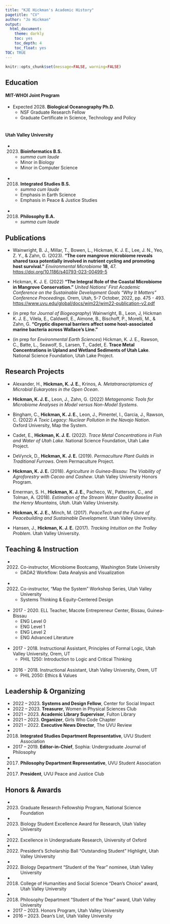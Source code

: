 ```yaml
---
title: "KJE Hickman's Academic History"
pagetitle: "CV"
author: "Jo Hickman"
output:
  html_document:
    theme: darkly
    toc: yes
    toc_depth: 4
    toc_float: yes
TOC: TRUE
---
```



```r
knitr::opts_chunk$set(message=FALSE, warning=FALSE)
```

## Education

#### MIT-WHOI Joint Program

* Expected 2028.  __Biological Oceanography Ph.D.__
  + NSF Graduate Research Fellow
  + Graduate Certificate in Science, Technology and Policy
<br><br>

#### Utah Valley University

* 2023.  __Bioinformatics B.S.__
  + _summa cum laude_
  + Minor in Biology
  + Minor in Computer Science
<br><br>
* 2018.  __Integrated Studies B.S.__
  + _summa cum laude_
  + Emphasis in Earth Science
  + Emphasis in Peace & Justice Studies
<br><br>
* 2018.  __Philosophy B.A.__
  + _summa cum laude_


## Publications

* Wainwright, B. J., Millar, T., Bowen, L., Hickman, K. J. E., Lee, J. N., Yeo, Z. Y., & Zahn, G. (2023). __“The core mangrove microbiome reveals shared taxa potentially involved in nutrient cycling and promoting host survival.”__ _Environmental Microbiome_ __18__, 47. [https://doi.org/10.1186/s40793-023-00499-5](https://doi.org/10.1186/s40793-023-00499-5)

* Hickman, K. J. E. (2022) __“The Integral Role of the Coastal Microbiome in Mangrove Conservation.”__ _United Nations’ First Academic Conference on the Sustainable Development Goals “Why It Matters” Conference Proceedings_. Orem, Utah, 5-7 October, 2022, pp. 475 - 493. [https://www.uvu.edu/global/docs/wim22/wim22-publication-v2.pdf](https://www.uvu.edu/global/docs/wim22/wim22-publication-v2.pdf)

* (in prep for _Journal of Biogeography_) Wainwright, B., Leon, J, Hickman K. J. E., Vilela, E., Caldwell, E., Aimone, B., Bischoff, P., Morelli, M., & Zahn, G. __“Cryptic dispersal barriers affect some host-associated marine bacteria across Wallace's Line.”__

* (in prep for _Environmental Earth Sciences_) Hickman, K. J. E., Rawson, C., Batte, L., Seawolf, S., Larsen, T., Cadet, E. __Trace Metal Concentrations in Upland and Wetland Sediments of Utah Lake__. National Science Foundation, Utah Lake Project.


## Research Projects

* Alexander, H., __Hickman, K. J. E.__, Krinos, A. _Metatranscriptomics of Microbial Eukaryotes in the Open Ocean_. 

*	__Hickman, K. J. E.__, Leon, J., Zahn, G. (2022) _Metagenomic Tools for Microbiome Analyses in Model versus Non-Model Systems_. 

* Bingham, C., __Hickman, K. J. E.__, Leon, J., Pimentel, I., Garcia, J., Rawson, C. (2022) _A Toxic Legacy: Nuclear Pollution in the Navajo Nation_. Oxford University, Map the System. 

* Cadet, E., __Hickman, K. J. E.__ (2022). _Trace Metal Concentrations in Fish and Water of Utah Lake_. National Science Foundation, Utah Lake Project.

* DeVynck, D., __Hickman, K. J. E.__ (2019). _Permaculture Plant Guilds in Traditional Furrows_. Orem Permaculture Project. 

*	__Hickman, K. J. E.__ (2018). _Agriculture in Guinea-Bissau: The Viability of Agroforestry with Cacao and Cashew_. Utah Valley University Honors Program.

* Emerman, S. H., __Hickman, K. J. E.__, Pacheco, W., Patterson, C., and Tolman, A. (2018). _Estimation of the Stream Water Quality Baseline in the Henry Mountains, Utah_. Utah Valley University.

* __Hickman, K. J. E.__, Minch, M. (2017). _PeaceTech and the Future of Peacebuilding and Sustainable Development_. Utah Valley University.

* Hansen, J., __Hickman, K. J. E.__ (2017). _Tracking Intuition on the Trolley Problem_. Utah Valley University.


## Teaching & Instruction

* 2022. Co-instructor, Microbiome Bootcamp, Washington State University
    + DADA2 Workflow: Data Analysis and Visualization
<br><br>

* 2022. Co-instructor, "Map the System" Workshop Series, Utah Valley University
  + Systems Thinking & Equity-Centered Design
<br><br>

*	2017 - 2020. ELL Teacher, Macote Entrepreneur Center, Bissau, Guinea-Bissau
    +	ENG Level 0
    + ENG Level 1
    + ENG Level 2
    + ENG Advanced Literature
<br><br>

*	2017 - 2018. Instructional Assistant, Principles of Formal Logic, Utah Valley University, Orem, UT
    +	PHIL 1250: Introduction to Logic and Critical Thinking
<br><br>

*	2016 - 2018. Instructional Assistant, Utah Valley University, Orem, UT
    +	PHIL 2050: Ethics & Values


## Leadership & Organizing

* 2022 – 2023. __Systems and Design Fellow__,  Center for Social Impact
<br>
* 2022 – 2023. __Treasurer__,  Women in Physical Sciences Club 
<br>
* 2021 – 2023. __Academic Library Supervisor__,  Fulton Library
<br>
* 2021 – 2023. __Organizer__,  Girls Who Code Chapter
<br>
* 2021 – 2022. __Executive News Director__,  The UVU Review
<br>
* 2018. __Integrated Studies Department Representative__,  UVU Student Association
<br>
*	2017 – 2019. __Editor-in-Chief__,  Sophia: Undergraduate Journal of Philosophy
<br>
* 2017. __Philosophy Department Representative__,  UVU Student Association
<br>
* 2017. __President__, UVU Peace and Justice Club
<br>


## Honors & Awards

*	2023. Graduate Research Fellowship Program, National Science Foundation
<br>
*	2023. Biology Student Excellence Award for Research, Utah Valley University
<br>
*	2022. Excellence in Undergraduate Research, University of Oxford
<br>
*	2022. President’s Scholarship Ball “Outstanding Student” Highlight, Utah Valley University
<br>
*	2022. Biology Department “Student of the Year” nominee, Utah Valley University
<br>
*	2018. College of Humanities and Social Science “Dean’s Choice” award, Utah Valley University
<br>
*	2018. Philosophy Department “Student of the Year” award, Utah Valley University
<br>
*	2017 – 2023. Honors Program, Utah Valley University
<br>
*	2016 – 2023. Dean’s List, Utah Valley University

<br><br>
